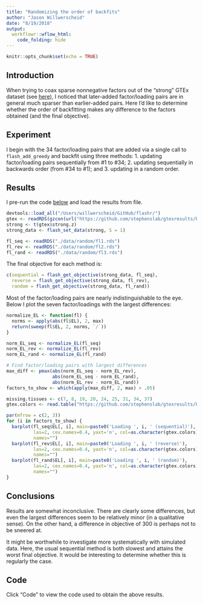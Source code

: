 ```yaml
---
title: "Randomizing the order of backfits"
author: "Jason Willwerscheid"
date: "8/19/2018"
output: 
  workflowr::wflow_html:
    code_folding: hide
---
```


```r
knitr::opts_chunk$set(echo = TRUE)
```

## Introduction

When trying to coax sparse nonnegative factors out of the "strong" GTEx dataset (see [here](https://willwerscheid.github.io/MASHvFLASH/MASHvFLASHnn.html)), I noticed that later-added factor/loading pairs are in general much sparser than earlier-added pairs. Here I'd like to determine whether the order of backfitting makes any difference to the factors obtained (and the final objective).

## Experiment

I begin with the 34 factor/loading pairs that are added via a single call to `flash_add_greedy` and backfit using three methods: 1. updating factor/loading pairs sequentially from #1 to #34; 2. updating sequentially in backwards order (from #34 to #1); and 3. updating in a random order.

## Results

I pre-run the code [below](#code) and load the results from file.

```r
devtools::load_all("/Users/willwerscheid/GitHub/flashr/")
gtex <- readRDS(gzcon(url("https://github.com/stephenslab/gtexresults/blob/master/data/MatrixEQTLSumStats.Portable.Z.rds?raw=TRUE")))
strong <- t(gtex$strong.z)
strong_data <- flash_set_data(strong, S = 1)

fl_seq <- readRDS("./data/random/fl1.rds")
fl_rev <- readRDS("./data/random/fl2.rds")
fl_rand <- readRDS("./data/random/fl3.rds")
```

The final objective for each method is:

```r
c(sequential = flash_get_objective(strong_data, fl_seq),
  reverse = flash_get_objective(strong_data, fl_rev),
  random = flash_get_objective(strong_data, fl_rand))
```

Most of the factor/loading pairs are nearly indistinguishable to the eye. Below I plot the seven factor/loadings with the largest differences:

```r
normalize_EL <- function(fl) {
  norms <- apply(abs(fl$EL), 2, max)
  return(sweep(fl$EL, 2, norms, `/`))
}

norm_EL_seq <- normalize_EL(fl_seq)
norm_EL_rev <- normalize_EL(fl_rev)
norm_EL_rand <- normalize_EL(fl_rand)

# Find factor/loading pairs with largest differences
max_diff <- pmax(abs(norm_EL_seq - norm_EL_rev),
                 abs(norm_EL_seq - norm_EL_rand),
                 abs(norm_EL_rev - norm_EL_rand))
factors_to_show <- which(apply(max_diff, 2, max) > .05)

missing.tissues <- c(7, 8, 19, 20, 24, 25, 31, 34, 37)
gtex.colors <- read.table("https://github.com/stephenslab/gtexresults/blob/master/data/GTExColors.txt?raw=TRUE", sep = '\t', comment.char = '')[-missing.tissues, 2]

par(mfrow = c(2, 3))
for (i in factors_to_show) {
  barplot(fl_seq$EL[, i], main=paste0('Loading ', i, ' (sequential)'), 
          las=2, cex.names=0.4, yaxt='n', col=as.character(gtex.colors), 
          names="")
  barplot(fl_rev$EL[, i], main=paste0('Loading ', i, ' (reverse)'), 
          las=2, cex.names=0.4, yaxt='n', col=as.character(gtex.colors), 
          names="")
  barplot(fl_rand$EL[, i], main=paste0('Loading ', i, ' (random)'), 
          las=2, cex.names=0.4, yaxt='n', col=as.character(gtex.colors), 
          names="")
}

```

## Conclusions

Results are somewhat inconclusive. There are clearly some differences, but even the largest differences seem to be relatively minor (in a qualitative sense). On the other hand, a difference in objective of 300 is perhaps not to be sneered at.

It might be worthwhile to investigate more systematically with simulated data. Here, the usual sequential method is both slowest and attains the worst final objective. It would be interesting to determine whether this is regularly the case.

## Code

Click "Code" to view the code used to obtain the above results.

```r
```

